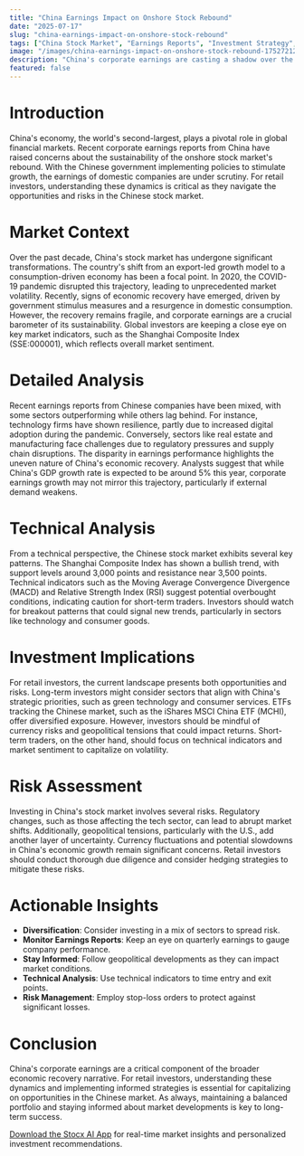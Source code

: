 ```yaml
---
title: "China Earnings Impact on Onshore Stock Rebound"
date: "2025-07-17"
slug: "china-earnings-impact-on-onshore-stock-rebound"
tags: ["China Stock Market", "Earnings Reports", "Investment Strategy", "Market Analysis", "Retail Investors"]
image: "/images/china-earnings-impact-on-onshore-stock-rebound-1752721243688.png"
description: "China's corporate earnings are casting a shadow over the nascent rebound in the country's onshore stock market. As China grapples with economic recovery post-pandemic, the performance of its domestic companies is crucial for market sentiment and growth prospects. With global investors closely watching China's economic indicators, any disappointing earnings could dampen enthusiasm and slow down the recovery trajectory. This analysis delves into the broader market context, the implications of recent earnings reports, and provides actionable insights for retail investors looking to navigate this complex landscape. Understanding these dynamics is essential for making informed investment decisions in a market that is both promising and fraught with challenges."
featured: false
---
```


# Introduction

China's economy, the world's second-largest, plays a pivotal role in global financial markets. Recent corporate earnings reports from China have raised concerns about the sustainability of the onshore stock market's rebound. With the Chinese government implementing policies to stimulate growth, the earnings of domestic companies are under scrutiny. For retail investors, understanding these dynamics is critical as they navigate the opportunities and risks in the Chinese stock market.

# Market Context

Over the past decade, China's stock market has undergone significant transformations. The country's shift from an export-led growth model to a consumption-driven economy has been a focal point. In 2020, the COVID-19 pandemic disrupted this trajectory, leading to unprecedented market volatility. Recently, signs of economic recovery have emerged, driven by government stimulus measures and a resurgence in domestic consumption. However, the recovery remains fragile, and corporate earnings are a crucial barometer of its sustainability. Global investors are keeping a close eye on key market indicators, such as the Shanghai Composite Index (SSE:000001), which reflects overall market sentiment.

# Detailed Analysis

Recent earnings reports from Chinese companies have been mixed, with some sectors outperforming while others lag behind. For instance, technology firms have shown resilience, partly due to increased digital adoption during the pandemic. Conversely, sectors like real estate and manufacturing face challenges due to regulatory pressures and supply chain disruptions. The disparity in earnings performance highlights the uneven nature of China's economic recovery. Analysts suggest that while China's GDP growth rate is expected to be around 5% this year, corporate earnings growth may not mirror this trajectory, particularly if external demand weakens.

# Technical Analysis

From a technical perspective, the Chinese stock market exhibits several key patterns. The Shanghai Composite Index has shown a bullish trend, with support levels around 3,000 points and resistance near 3,500 points. Technical indicators such as the Moving Average Convergence Divergence (MACD) and Relative Strength Index (RSI) suggest potential overbought conditions, indicating caution for short-term traders. Investors should watch for breakout patterns that could signal new trends, particularly in sectors like technology and consumer goods.

# Investment Implications

For retail investors, the current landscape presents both opportunities and risks. Long-term investors might consider sectors that align with China's strategic priorities, such as green technology and consumer services. ETFs tracking the Chinese market, such as the iShares MSCI China ETF (MCHI), offer diversified exposure. However, investors should be mindful of currency risks and geopolitical tensions that could impact returns. Short-term traders, on the other hand, should focus on technical indicators and market sentiment to capitalize on volatility.

# Risk Assessment

Investing in China's stock market involves several risks. Regulatory changes, such as those affecting the tech sector, can lead to abrupt market shifts. Additionally, geopolitical tensions, particularly with the U.S., add another layer of uncertainty. Currency fluctuations and potential slowdowns in China's economic growth remain significant concerns. Retail investors should conduct thorough due diligence and consider hedging strategies to mitigate these risks.

# Actionable Insights

- **Diversification**: Consider investing in a mix of sectors to spread risk.
- **Monitor Earnings Reports**: Keep an eye on quarterly earnings to gauge company performance.
- **Stay Informed**: Follow geopolitical developments as they can impact market conditions.
- **Technical Analysis**: Use technical indicators to time entry and exit points.
- **Risk Management**: Employ stop-loss orders to protect against significant losses.

# Conclusion

China's corporate earnings are a critical component of the broader economic recovery narrative. For retail investors, understanding these dynamics and implementing informed strategies is essential for capitalizing on opportunities in the Chinese market. As always, maintaining a balanced portfolio and staying informed about market developments is key to long-term success.

[Download the Stocx AI App](https://stocx.co) for real-time market insights and personalized investment recommendations.
